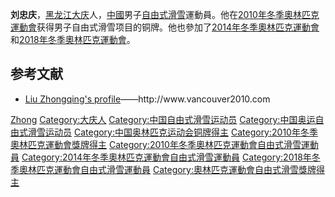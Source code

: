 {{MedalTableTop}}
{{MedalSport|男子[[自由式滑雪|自由式滑雪]]}}
{{MedalCountry |  {{CHN}} }}
{{MedalCompetition|[[奥林匹克运动会|奥林匹克运动会]]}}
{{MedalBronze|[[2010年冬季奧林匹克運動會|2010年溫哥華]]|[[2010年冬季奧林匹克運動會自由式滑雪比賽|空中技巧]]}}
{{MedalBottom}}

'''刘忠庆'''{{BD|1985年|11月10日|||L刘}}，[[黑龙江|黑龙江]][[大庆|大庆]]人，[[中華人民共和國|中國]]男子[[自由式滑雪|自由式滑雪]]運動員。他在[[2010年冬季奧林匹克運動會|2010年冬季奧林匹克運動會]]获得男子自由式滑雪项目的铜牌。他也參加了[[2014年冬季奧林匹克運動會|2014年冬季奧林匹克運動會]]和[[2018年冬季奧林匹克運動會|2018年冬季奧林匹克運動會]]。

== 参考文献 ==
{{Reflist}}
* {{en}}[https://web.archive.org/web/20100226144411/http://www.vancouver2010.com/olympic-freestyle-skiing/athletes/zhongqing-liu_ath1018086BT.html Liu Zhongqing's profile]——http://www.vancouver2010.com
{{DEFAULTSORT:Liu Zhongqing}}
[[Category:刘姓|Zhong]]
[[Category:大庆人|Category:大庆人]]
[[Category:中国自由式滑雪运动员|Category:中国自由式滑雪运动员]]
[[Category:中国奥运自由式滑雪运动员|Category:中国奥运自由式滑雪运动员]]
[[Category:中国奥林匹克运动会铜牌得主|Category:中国奥林匹克运动会铜牌得主]]
[[Category:2010年冬季奧林匹克運動會獎牌得主|Category:2010年冬季奧林匹克運動會獎牌得主]]
[[Category:2010年冬季奧林匹克運動會自由式滑雪運動員|Category:2010年冬季奧林匹克運動會自由式滑雪運動員]]
[[Category:2014年冬季奧林匹克運動會自由式滑雪運動員|Category:2014年冬季奧林匹克運動會自由式滑雪運動員]]
[[Category:2018年冬季奧林匹克運動會自由式滑雪運動員|Category:2018年冬季奧林匹克運動會自由式滑雪運動員]]
[[Category:奧林匹克運動會自由式滑雪獎牌得主|Category:奧林匹克運動會自由式滑雪獎牌得主]]
{{China-sport-bio-stub}}